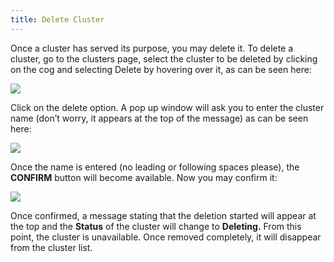 ```yaml
---
title: Delete Cluster
---
```


Once a cluster has served its purpose, you may delete it. To delete a cluster, go to the clusters 
page, select the cluster to be deleted by clicking on the cog and selecting Delete by hovering 
over it, as can be seen here:

<Frame caption="Figure 34 Delete cluster">
  <img src="/images/33.png" />
</Frame>

Click on the delete option. A pop up window will ask you to enter the cluster name (don’t worry, 
it appears at the top of the message) as can be seen here:

<Frame caption="Figure 35 Confirm deletion">
  <img src="/images/34.jpg" />
</Frame>


Once the name is entered (no leading or following spaces please), the **CONFIRM** button will 
become available. Now you may confirm it:

<Frame caption="Figure 36 Cluster deletion enabled">
  <img src="/images/35.jpg" />
</Frame>

Once confirmed, a message stating that the deletion started will appear at the top and the 
**Status** of the cluster will change to **Deleting.** From this point, the cluster is unavailable. Once 
removed completely, it will disappear from the cluster list.